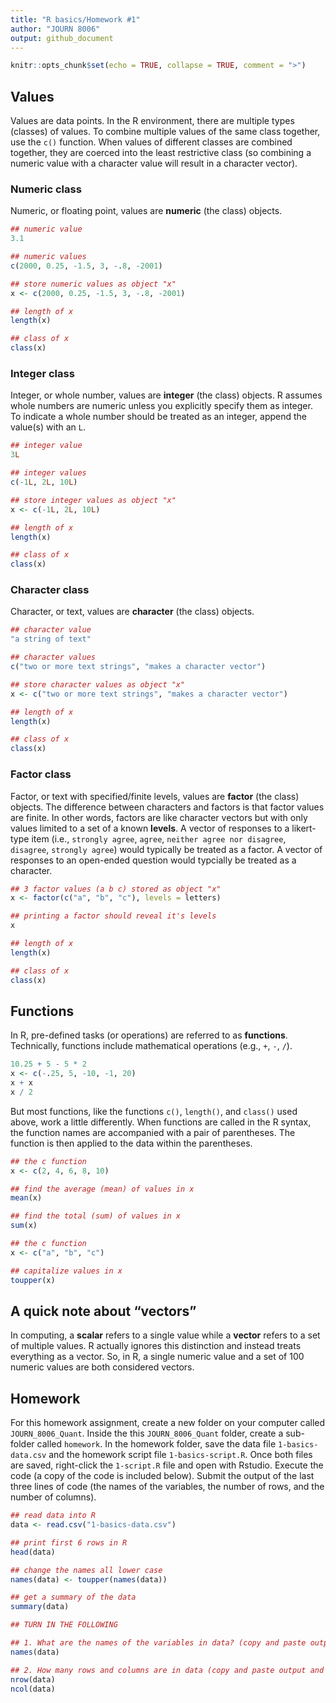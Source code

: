 ```yaml
---
title: "R basics/Homework #1"
author: "JOURN 8006"
output: github_document
---
```


```r
knitr::opts_chunk$set(echo = TRUE, collapse = TRUE, comment = ">")
```

## Values

Values are data points. In the R environment, there are multiple types (classes) of values. To combine multiple values of the same class together, use the `c()` function. When values of different classes are combined together, they are coerced into the least restrictive class (so combining a numeric value with a character value will result in a character vector).

### Numeric class

Numeric, or floating point, values are **numeric** (the class) objects. 

```r
## numeric value
3.1

## numeric values
c(2000, 0.25, -1.5, 3, -.8, -2001)

## store numeric values as object "x"
x <- c(2000, 0.25, -1.5, 3, -.8, -2001)

## length of x
length(x)

## class of x
class(x)
```

### Integer class

Integer, or whole number, values are **integer** (the class) objects. R assumes whole numbers are numeric unless you explicitly specify them as integer. To indicate a whole number should be treated as an integer, append the value(s) with an `L`. 

```r
## integer value
3L

## integer values
c(-1L, 2L, 10L)

## store integer values as object "x"
x <- c(-1L, 2L, 10L)

## length of x
length(x)

## class of x
class(x)
```

### Character class

Character, or text, values are **character** (the class) objects. 

```r
## character value
"a string of text"

## character values
c("two or more text strings", "makes a character vector")

## store character values as object "x"
x <- c("two or more text strings", "makes a character vector")

## length of x
length(x)

## class of x
class(x)
```

### Factor class

Factor, or text with specified/finite levels, values are **factor** (the class) objects. The difference between characters and factors is that factor values are finite. In other words, factors are like character vectors but with only values limited to a set of a known **levels**. A vector of responses to a likert-type item (i.e., `strongly agree`, `agree`, `neither agree nor disagree`, `disagree`, `strongly agree`) would typically be treated as a factor. A vector of responses to an open-ended question would typcially be treated as a character.

```r
## 3 factor values (a b c) stored as object "x"
x <- factor(c("a", "b", "c"), levels = letters)

## printing a factor should reveal it's levels
x

## length of x
length(x)

## class of x
class(x)
```


## Functions

In R, pre-defined tasks (or operations) are referred to as **functions**. Technically, functions include mathematical operations (e.g., `+`, `-`, `/`).

```r
10.25 + 5 - 5 * 2
x <- c(-.25, 5, -10, -1, 20)
x + x
x / 2
```

But most functions, like the functions `c()`, `length()`, and `class()` used above, work a little differently. When functions are called in the R syntax, the function names are accompanied with a pair of parentheses. The function is then applied to the data within the parentheses.

```r
## the c function
x <- c(2, 4, 6, 8, 10)

## find the average (mean) of values in x
mean(x)

## find the total (sum) of values in x
sum(x)

## the c function
x <- c("a", "b", "c")

## capitalize values in x
toupper(x)
```

## A quick note about "vectors"

In computing, a **scalar** refers to a single value while a **vector** refers to a set of multiple values. R actually ignores this distinction and instead treats everything as a vector. So, in R, a single numeric value and a set of 100 numeric values are both considered vectors.

#################################################################

## Homework

For this homework assignment, create a new folder on your computer called `JOURN_8006_Quant`. Inside the this `JOURN_8006_Quant` folder, create a sub-folder called `homework`. In the homework folder, save the data file `1-basics-data.csv` and the homework script file `1-basics-script.R`. Once both files are saved, right-click the `1-script.R` file and open with Rstudio. Execute the code (a copy of the code is included below). Submit the output of the last three lines of code (the names of the variables, the number of rows, and the number of columns). 

```r
## read data into R
data <- read.csv("1-basics-data.csv")

## print first 6 rows in R
head(data)

## change the names all lower case
names(data) <- toupper(names(data))

## get a summary of the data
summary(data)

## TURN IN THE FOLLOWING

## 1. What are the names of the variables in data? (copy and paste output into Canvas assignment submission link)
names(data)

## 2. How many rows and columns are in data (copy and paste output and include in Canvas assignment submission)?
nrow(data)
ncol(data)
```

